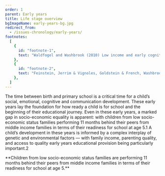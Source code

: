 ```yaml
---
order: 1
parent: Early years
title: Life stage overview
bgImageName: early-years-bg.jpg
redirect_from: 
  - /issues-chronology/early-years/
footnotes:
  [
    {
      id: "footnote-1",
      text: "Waldfogel and Washbrook (2010) Low income and early cognitive development in the UK: A report for the Sutton Trust.",
    },
    {
      id: "footnote-2",
      text: "Feinstein, Jerrim & Vignoles, Goldstein & French, Washbrook & Lee, & Lupton (2015) Social class differences in early cognitive development debate. Longitudinal and Life Course Studies, 6, 331-376; Lugo-Gil and Tamis-LeMonda (2008) Family resources and parenting quality: Links to children’s cognitive development across the first 3 years. Child Development, 79(4): 1065-85.",
    },
  ]
---
```


The time between birth and primary school is a critical time for a child’s social, emotional,
cognitive and communication development. These early years lay the foundation for how ready a
child is for school and the beginning of their educational journey. Even in these early years,
a marked gap in socio-economic equality is apparent: with children from low socio-economic status
families performing 11 months behind their peers from middle income families in terms of their
readiness for school at age 5.<FootnoteLink linkId="footnote-1">1</FootnoteLink> A child’s development in these years is informed by a complex
interplay of genetic and environmental factors — with family income, parenting quality, and access
to quality early years educational provision being particularly important.<FootnoteLink linkId="footnote-2">2</FootnoteLink>


<div>
  <OverviewSVG />
  **Children from low socio-economic status families are performing 11 months behind
  their peers from middle income families in terms of their readiness for school
  at age 5.**
</div>
